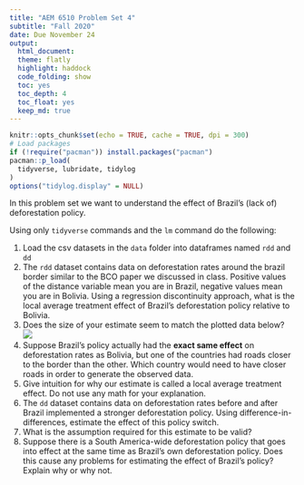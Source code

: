 ```yaml
---
title: "AEM 6510 Problem Set 4"
subtitle: "Fall 2020"
date: Due November 24
output: 
  html_document:
  theme: flatly
  highlight: haddock
  code_folding: show
  toc: yes
  toc_depth: 4
  toc_float: yes
  keep_md: true
---
```

  
<style type="text/css">
  .main-container {
    max-width: 800px;
    margin-left: auto;
    margin-right: auto;
  }
</style>
  
```r
knitr::opts_chunk$set(echo = TRUE, cache = TRUE, dpi = 300)
# Load packages
if (!require("pacman")) install.packages("pacman")
pacman::p_load(
  tidyverse, lubridate, tidylog
)
options("tidylog.display" = NULL)
```

In this problem set we want to understand the effect of Brazil's (lack of) deforestation policy.

Using only `tidyverse` commands and the `lm` command do the following:

1. Load the csv datasets in the `data` folder into dataframes named `rdd` and `dd`
2. The `rdd` dataset contains data on deforestation rates around the brazil border similar to the BCO paper we discussed in class. Positive values of the distance variable mean you are in Brazil, negative values mean you are in Bolivia. Using a regression discontinuity approach, what is the local average treatment effect of Brazil's deforestation policy relative to Bolivia.
3. Does the size of your estimate seem to match the plotted data below?
![](data/rdd_plot.png)
4. Suppose Brazil's policy actually had the **exact same effect** on deforestation rates as Bolivia, but one of the countries had roads closer to the border than the other. Which country would need to have closer roads in order to generate the observed data.
5. Give intuition for why our estimate is called a local average treatment effect. Do not use any math for your explanation.
5. The `dd` dataset contains data on deforestation rates before and after Brazil implemented a stronger deforestation policy. Using difference-in-differences, estimate the effect of this policy switch.
6. What is the assumption required for this estimate to be valid?
7. Suppose there is a South America-wide deforestation policy that goes into effect at the same time as Brazil's own deforestation policy. Does this cause any problems for estimating the effect of Brazil's policy? Explain why or why not.